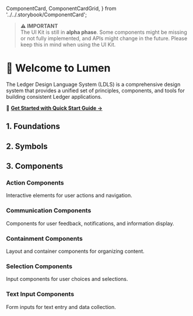   ComponentCard,
  ComponentCardGrid,
} from '../../.storybook/ComponentCard';

<Meta title='Getting Started/Introduction' />

> **⚠️ IMPORTANT**  
> The UI Kit is still in **alpha phase**. Some components might be missing or not fully implemented, and APIs might change in the future. Please keep this in mind when using the UI Kit.

# 👋 Welcome to Lumen

The Ledger Design Language System (LDLS) is a comprehensive design system that provides a unified set of principles, components, and tools for building consistent Ledger applications.

🚀 **[Get Started with Quick Start Guide →](?path=/docs/getting-started-quickstart--docs)**

## 1. Foundations

<ComponentCardGrid>
  <ComponentCard
    title="Colors"
    description="Semantic color system with background, text, border, and status colors for consistent theming."
    href="?path=/docs/foundations-colors--docs"
    emoji="🎨"
  />

<ComponentCard
  title='Typography'
  description='Text styles, scales, and typography tokens for consistent content hierarchy.'
  href='?path=/story/foundations-styles-typography--typography'
  emoji='📝'
/>

<ComponentCard
  title='Spacing'
  description='Spacing tokens and layout system for consistent spacing and positioning.'
  href='?path=/docs/foundations-spacing--docs'
  emoji='📐'
/>

<ComponentCard
  title='Height'
  description='Height tokens for consistent height and spacing.'
  href='?path=/docs/foundations-height--docs'
  emoji='📏'
/>
<ComponentCard
  title='Width'
  description='Width tokens for consistent width and spacing.'
  href='?path=/docs/foundations-width--docs'
  emoji='📏'
/>
<ComponentCard
  title='Border Radius'
  description='Border radius tokens for consistent border radius and spacing.'
  href='?path=/docs/foundations-border-radius--docs'
  emoji='🔘'
/>

</ComponentCardGrid>

## 2. Symbols

<ComponentCardGrid>
  <ComponentCard
    title='Interface Icons'
    description='Comprehensive icon library with 200+ icons in multiple sizes sourced from Figma.'
    href='?path=/docs/symbols-interface-icons--docs'
    emoji='🔣'
  />
</ComponentCardGrid>

## 3. Components

### Action Components

Interactive elements for user actions and navigation.

<ComponentCardGrid>
  <ComponentCard
    title="Button"
    description="Interactive button for actions, navigation, and form submissions. Multiple variants and sizes available."
    href="?path=/docs/action-button--docs"
    emoji="🔘"
  />

<ComponentCard
  title='CardButton'
  description='Card-style button component for displaying actionable cards with content and interactions.'
  href='?path=/docs/action-cardbutton--docs'
  emoji='🃏'
/>

<ComponentCard
  title='InteractiveIcon'
  description='Compact button with icon for space-efficient actions and toolbar interactions.'
  href='?path=/docs/action-InteractiveIcon--docs'
  emoji='🎯'
/>

  <ComponentCard
    title="Link"
    description="Navigation links for routing and external references with proper accessibility."
    href="?path=/docs/action-link--docs"
    emoji="🔗"
  />
</ComponentCardGrid>

### Communication Components

Components for user feedback, notifications, and information display.

<ComponentCardGrid>
  <ComponentCard
    title="Banner"
    description="Prominent messages and announcements for important information and status updates."
    href="?path=/docs/communication-banner--docs"
    emoji="📢"
  />

<ComponentCard
  title='Tag'
  description='Labels and categorization elements for content organization and metadata display.'
  href='?path=/docs/communication-tag--docs'
  emoji='🏷️'
/>

<ComponentCard
  title='Tooltip'
  description='Contextual help and additional information displayed on hover or focus.'
  href='?path=/docs/communication-tooltip--docs'
  emoji='💬'
/>

  <ComponentCard
    title='Skeleton'
    description='Skeleton components for loading states and placeholder content.'
    href='?path=/docs/communication-skeleton--docs'
    emoji='💀'
  />
</ComponentCardGrid>

### Containment Components

Layout and container components for organizing content.

<ComponentCardGrid>
  <ComponentCard
    title="Dialog"
    description="Modal dialogs for focused interactions and important user decisions."
    href="?path=/docs/containment-dialog--docs"
    emoji="🗨️"
  />

<ComponentCard
  title='SheetBar'
  description='Sheet bar component for displaying the header of sheets (Dialogs, bottom sheets etc.).'
  href='?path=/docs/containment-sheetbar--docs'
  emoji='📄'
/>

<ComponentCard
  title='ListItem'
  description='Flexible list items for displaying content in organized lists and menus.'
  href='?path=/docs/containment-listitem--docs'
  emoji='📋'
/>

  <ComponentCard
    title="TileItem"
    description="Vertical list items for stacked content display and navigation menus."
    href="?path=/docs/containment-TileItem--docs"
    emoji="📑"
  />
</ComponentCardGrid>

### Selection Components

Input components for user choices and selections.

<ComponentCardGrid>
  <ComponentCard
    title="Checkbox"
    description="Multi-select input for boolean choices and option selections."
    href="?path=/docs/selection-checkbox--docs"
    emoji="☑️"
  />

  <ComponentCard
    title="Switch"
    description="Toggle control for binary settings and feature activation."
    href="?path=/docs/selection-switch--docs"
    emoji="🔄"
  />
</ComponentCardGrid>

### Text Input Components

Form inputs for text entry and data collection.

<ComponentCardGrid>
  <ComponentCard
    title="Input"
    description="Standard text input field for user data entry and form completion."
    href="?path=/docs/text-input--docs/"
    emoji="✏️"
  />

<ComponentCard
  title='Search'
  description='Specialized input field for search functionality with search-specific features.'
  href='?path=/docs/text-input-search--docs'
  emoji='🔍'
/>

<ComponentCard
  title='AmountInput'
  description='Specialized input for monetary amounts and numeric values with formatting.'
  href='?path=/docs/text-input-amountinput--docs'
  emoji='💰'
/>

  <ComponentCard
    title="AddressFieldInput"
    description="Specialized input field for address entry with QR code scanner action."
    href="?path=/docs/text-input-addressfieldinput--docs"
    emoji="🏠"
  />
</ComponentCardGrid>

